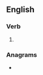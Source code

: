 ==English==

===Verb===
{{head|en|verb form}}

# {{en-past of|snoop}}

===Anagrams===
* {{anagrams|en|spooned}}